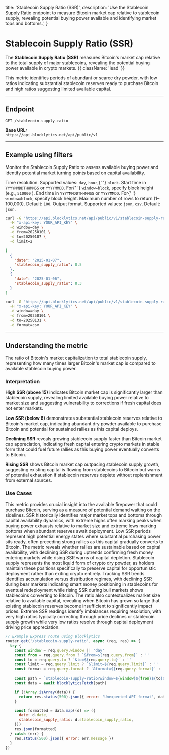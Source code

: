  title: 'Stablecoin Supply Ratio (SSR)',
  description:
    'Use the Stablecoin Supply Ratio endpoint to measure Bitcoin market cap relative to stablecoin supply, revealing potential buying power available and identifying market tops and bottoms.',
}

# Stablecoin Supply Ratio (SSR)

The **Stablecoin Supply Ratio (SSR)** measures Bitcoin's market cap relative to the total supply of major stablecoins, revealing the potential buying power available in crypto markets. {{ className: 'lead' }}

This metric identifies periods of abundant or scarce dry powder, with low ratios indicating substantial stablecoin reserves ready to purchase Bitcoin and high ratios suggesting limited available capital.

---

## Endpoint

`GET /stablecoin-supply-ratio`

**Base URL:**  
`https://api.blocklytics.net/api/public/v1`

---

## Example using filters

<Row>
  <Col>

Monitor the Stablecoin Supply Ratio to assess available buying power and identify potential market turning points based on capital availability.

<Properties>
  <Property name="window" type="string">
    Time resolution. Supported values: <code>day</code>, <code>hour</code>,{' '}
    <code>block</code>.
  </Property>
  <Property name="from" type="string">
    Start time in <code>YYYYMMDDTHHMMSS</code> or <code>YYYYMMDD</code>. For{' '}
    <code>window=block</code>, specify block height (e.g., <code>510000</code>
    ).
  </Property>
  <Property name="to" type="string">
    End time in <code>YYYYMMDDTHHMMSS</code> or <code>YYYYMMDD</code>. For{' '}
    <code>window=block</code>, specify block height.
  </Property>
  <Property name="limit" type="integer">
    Maximum number of rows to return (1–100,000). Default: <code>100</code>.
  </Property>
  <Property name="format" type="string">
    Output format. Supported values: <code>json</code>, <code>csv</code>.
    Default: <code>json</code>.
  </Property>
</Properties>

  </Col>
  <Col>

```bash {title="Requesting Stablecoin Supply Ratio data"}
curl -G "https://api.blocklytics.net/api/public/v1/stablecoin-supply-ratio" \
  -H "x-api-key: YOUR_API_KEY" \
  -d window=day \
  -d from=20250101 \
  -d to=20250107 \
  -d limit=2
```

```json {title="Sample JSON response"}
[
  {
    "date": "2025-01-07",
    "stablecoin_supply_ratio": 8.5
  },
  {
    "date": "2025-01-06",
    "stablecoin_supply_ratio": 8.3
  }
]
```

```bash {title="Exporting as CSV"}
curl -G "https://api.blocklytics.net/api/public/v1/stablecoin-supply-ratio" \
  -H "x-api-key: YOUR_API_KEY" \
  -d window=day \
  -d from=20250101 \
  -d to=20250131 \
  -d format=csv
```

  </Col>
</Row>

---

## Understanding the metric

<Row>
  <Col>

<Properties>
  <Property name="stablecoin_supply_ratio" type="number">
    The ratio of Bitcoin's market capitalization to total stablecoin supply,
    representing how many times larger Bitcoin's market cap is compared to
    available stablecoin buying power.
  </Property>
</Properties>

### Interpretation

**High SSR (above 15)** indicates Bitcoin market cap is significantly larger than stablecoin supply, revealing limited available buying power relative to market size and suggesting vulnerability to corrections if fresh capital does not enter markets.

**Low SSR (below 8)** demonstrates substantial stablecoin reserves relative to Bitcoin's market cap, indicating abundant dry powder available to purchase Bitcoin and potential for sustained rallies as this capital deploys.

**Declining SSR** reveals growing stablecoin supply faster than Bitcoin market cap appreciation, indicating fresh capital entering crypto markets in stable form that could fuel future rallies as this buying power eventually converts to Bitcoin.

**Rising SSR** shows Bitcoin market cap outpacing stablecoin supply growth, suggesting existing capital is flowing from stablecoins to Bitcoin but warns of potential exhaustion if stablecoin reserves deplete without replenishment from external sources.

### Use Cases

This metric provides crucial insight into the available firepower that could purchase Bitcoin, serving as a measure of potential demand waiting on the sidelines. SSR historically identifies major market tops and bottoms through capital availability dynamics, with extreme highs often marking peaks when buying power exhausts relative to market size and extreme lows marking bottoms when abundant reserves await deployment. Low SSR periods represent high potential energy states where substantial purchasing power sits ready, often preceding strong rallies as this capital gradually converts to Bitcoin. The metric reveals whether rallies are sustainable based on capital availability, with declining SSR during uptrends confirming fresh money entering markets while rising SSR warns of capital depletion. Stablecoin supply represents the most liquid form of crypto dry powder, as holders maintain these positions specifically to preserve capital for opportunistic deployment rather than exiting crypto entirely. Tracking SSR trends identifies accumulation versus distribution regimes, with declining SSR during bear markets indicating smart money positioning in stablecoins for eventual redeployment while rising SSR during bull markets shows stablecoins converting to Bitcoin. The ratio also contextualizes market size relative to available capital, revealing when Bitcoin has grown so large that existing stablecoin reserves become insufficient to significantly impact prices. Extreme SSR readings identify imbalances requiring resolution, with very high ratios typically correcting through price declines or stablecoin supply growth while very low ratios resolve through capital deployment driving price appreciation.

  </Col>
  <Col>

```js {title="Node.js (Express) example"}
// Example Express route using Blocklytics
router.get('/stablecoin-supply-ratio', async (req, res) => {
  try {
    const window = req.query.window || 'day'
    const from = req.query.from ? `&from=${req.query.from}` : ''
    const to = req.query.to ? `&to=${req.query.to}` : ''
    const limit = req.query.limit ? `&limit=${req.query.limit}` : ''
    const format = req.query.format ? `&format=${req.query.format}` : ''

    const path = `stablecoin-supply-ratio?window=${window}${from}${to}${limit}${format}`
    const data = await blocklyticsFetch(path)

    if (!Array.isArray(data)) {
      return res.status(500).json({ error: 'Unexpected API format', data })
    }

    const formatted = data.map((d) => ({
      date: d.date,
      stablecoin_supply_ratio: d.stablecoin_supply_ratio,
    }))
    res.json(formatted)
  } catch (err) {
    res.status(500).json({ error: err.message })
  }
})
```

  </Col>
</Row>
